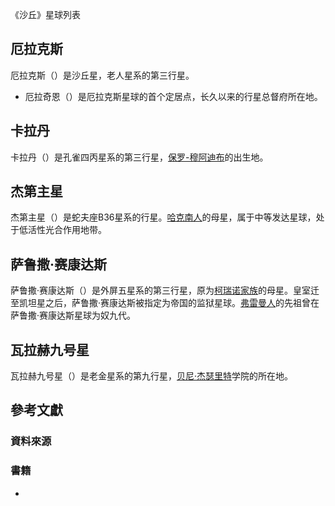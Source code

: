 {{Draft article|沙丘星球列表|subject=media}}
{{Expand language|en|page=List of Dune planets|date=2022-02-21}}

《沙丘》星球列表

== 厄拉克斯 ==
厄拉克斯（{{lang|en|Arrakis}}）是沙丘星，老人星系的第三行星{{sfn|Herbert|1965|p=585}}。

* 厄拉奇恩（{{lang|en|Arrakeen}}）是厄拉克斯星球的首个定居点，长久以来的行星总督府所在地{{sfn|Herbert|1965|p=585}}。

== 卡拉丹 ==
卡拉丹（{{lang|en|Caladan}}）是孔雀四丙星系的第三行星，[[保罗-穆阿迪布|保罗-穆阿迪布]]的出生地{{sfn|Herbert|1965|p=586}}。

== 杰第主星 ==
杰第主星（{{lang|en|Giedi Prime}}）是蛇夫座B36星系的行星。[[哈克南人|哈克南人]]的母星，属于中等发达星球，处于低活性光合作用地带{{sfn|Herbert|1965|p=591}}。

== 萨鲁撒·赛康达斯 ==
萨鲁撒·赛康达斯（{{lang|en|Salusa Secundus}}）是外屏五星系的第三行星，原为[[柯瑞诺家族|柯瑞诺家族]]的母星。皇室迁至凯坦星之后，萨鲁撒·赛康达斯被指定为帝国的监狱星球。[[弗雷曼人|弗雷曼人]]的先祖曾在萨鲁撒·赛康达斯星球为奴九代{{sfn|Herbert|1965|p=601}}。

== 瓦拉赫九号星 ==
瓦拉赫九号星（{{lang|en|Wallach IX}}）是老金星系的第九行星，[[贝尼·杰瑟里特|贝尼·杰瑟里特]]学院的所在地{{sfn|Herbert|1965|p=606}}。

== 參考文獻 ==
=== 資料來源 ===
{{reflist|30em}}

=== 書籍 ===
* {{Cite book | last = Herbert | first = Franklin | year = 1965 |author-link = 弗兰克·赫伯特 | others= 潘振华/译 | title = 《沙丘》 |trans-title={{lang|en|''Dune''}} | location = 南京 | publisher = 江苏凤凰文艺出版社 | date = 2017年1月 | orig-year = 1965 | pages = | ISBN = 9787539967363 | accessdate = | url = | language = zh-CN | ref = harv }}

{{Dune franchise}}
{{draft categories|
[[Category:沙丘_(小說)|Category:沙丘 (小說)]]
}}
